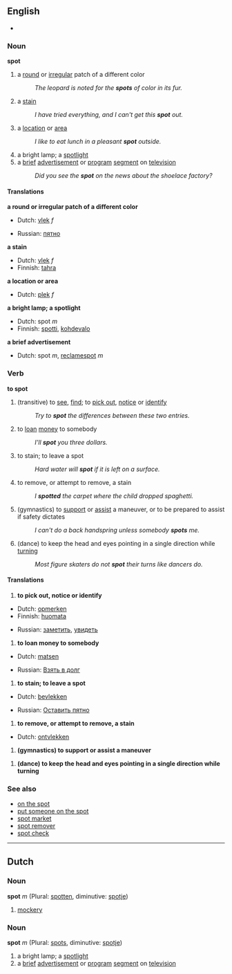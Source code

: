 ==English==
*{{audio|en-us-spot.ogg|Audio (US)}}

===Noun===
'''spot'''

#<!--NPatch--> a [[round]] or [[irregular]] patch of a different color
#:''The leopard is noted for the '''spots''' of color in its fur.''
#<!--NStain--> a [[stain]]
#:''I have tried everything, and I can't get this '''spot''' out.''
#<!--NArea-->a [[location]] or [[area]]
#:''I like to eat lunch in a pleasant '''spot''' outside.''
#<!--NSpotlight--> a bright lamp; a [[spotlight]]
#<!--NBriefAdvertisement--> a [[brief]] [[advertisement]] or [[program]] [[segment]] on [[television]]
#:''Did you see the '''spot''' on the news about the shoelace factory?''

====Translations====
<!--NPatch-->'''a round or irregular patch of a different color'''
{{top}}
*Dutch: [[vlek]] ''f''
{{mid}}
*Russian: [[пятно]]
{{bottom}}

<!--NStain-->'''a stain'''
{{top}}
*Dutch: [[vlek]] ''f''
*Finnish: [[tahra]]
{{mid}}
{{bottom}}

<!--NArea-->'''a location or area'''
{{top}}
*Dutch: [[plek]] ''f''
{{mid}}
{{bottom}}

<!--NSpotlight-->'''a bright lamp; a spotlight'''
{{top}}
*Dutch: spot ''m''
*Finnish: [[spotti]], [[kohdevalo]]
{{mid}}
{{bottom}}

<!--NBriefAdvertisement-->'''a brief advertisement'''
{{top}}
*Dutch: spot ''m'', [[reclamespot]] ''m''
{{mid}}
{{bottom}}

===Verb===
'''to spot'''

#<!--VTrNotice--> (transitive) to [[see]], [[find]]; to [[pick out]], [[notice]] or [[identify]] <!-- could STILL be improved --> <!-- somehow similar to "locate"? -->
#:''Try to '''spot''' the differences between these two entries.''
#<!--VTrloan--> to [[loan]] [[money]] to somebody
#: ''I'll '''spot''' you three dollars.''
#<!--VTrCreateStain-->to stain; to leave a spot
#:''Hard water will '''spot''' if it is left on a surface.''
#<!--VTrRemoveStain-->to remove, or attempt to remove, a stain
#:''I '''spotted''' the carpet where the child dropped spaghetti.''
#<!--VTrAssist--> (gymnastics) to [[support]] or [[assist]] a maneuver, or to be prepared to assist if safety dictates
#:''I can't do a back handspring unless somebody '''spots''' me.''
#<!--VInFocusOnePoint--> (dance) to keep the head and eyes pointing in a single direction while [[turn]]ing
#:''Most figure skaters do not '''spot''' their turns like dancers do.''

====Translations====
#<!--VTrNotice-->'''to pick out, notice or identify'''
{{top}}
*Dutch: [[opmerken]]
*Finnish: [[huomata]]
{{mid}}
*Russian: [[заметить]], [[увидеть]]
{{bottom}}

#<!--VTrloan-->'''to loan money to somebody'''
{{top}}
*Dutch: [[matsen]]
{{mid}}
*Russian: [[Взять в долг]]
{{bottom}}

#<!--VTrCreateStain-->'''to stain; to leave a spot'''
{{top}}
*Dutch: [[bevlekken]]
{{mid}}
*Russian: [[Оставить пятно]]
{{bottom}}

#<!--VTrRemoveStain-->'''to remove, or attempt to remove, a stain'''
{{top}}
*Dutch: [[ontvlekken]]
{{mid}}
{{bottom}}

#<!--VTrAssist-->'''(gymnastics) to support or assist a maneuver'''
{{top}}
{{mid}}
{{bottom}}

#<!--VInFocusOnePoint-->'''(dance) to keep the head and eyes pointing in a single direction while turning'''
{{top}}
{{mid}}
{{bottom}}

===See also===
*[[on the spot]]
*[[put someone on the spot]]
*[[spot market]]
*[[spot remover]]
*[[spot check]]
----

==Dutch==
===Noun===
'''spot''' ''m'' (Plural: [[spotten]], diminutive: [[spotje]])

#<!--NMockery--> [[mockery]]

===Noun===
'''spot''' ''m'' (Plural: [[spots]], diminutive: [[spotje]])

#<!--NSpotlight--> a bright lamp; a [[spotlight]]
#<!--NBriefAdvertisement--> a [[brief]] [[advertisement]] or [[program]] [[segment]] on [[television]]